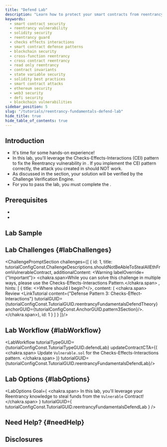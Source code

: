 ```yaml
---
title: "Defend Lab"
description: "Learn how to protect your smart contracts from reentrancy vulnerabilities. Get hands-on experience with defense patterns like Checks-Effects-Interactions (CEI). Perfect for Solidity developers seeking to enhance their smart contract security skills."
keywords:
  - smart contract security
  - reentrancy vulnerability
  - solidity security
  - reentrancy guard
  - checks effects interactions
  - smart contract defense patterns
  - blockchain security
  - cross-function reentrancy
  - cross contract reentrancy
  - read only reentrancy
  - contract invariants
  - state variable security
  - solidity best practices
  - smart contract attacks
  - ethereum security
  - web3 security
  - defi security
  - blockchain vulnerabilities
sidebar_position: 5
slug: "/tutorials/reentrancy-fundamentals-defend-lab"
hide_title: true
hide_table_of_contents: true
---
```


<!-- Intellij mdx plugin doesn't support ts path aliases -->

## Introduction

- It's time for some hands-on experience!
- In this lab, you'll leverage the Checks-Effects-Interactions (CEI) pattern to fix the Reentrancy vulnerability in
<LinkTutorial tutorialGUID={tutorialConfigConst.TutorialGUID.reentrancyFundamentalsDefendTheory} content="Vulnerable.sol" anchorGUID={tutorialConfigConst.AnchorGUID.primaryCode}/>.  If you implement the CEI pattern correctly, the attack you created in <LinkTutorial tutorialGUID={tutorialConfigConst.TutorialGUID.reentrancyFundamentalsAttackLab}/> should NOT work.
- As discussed in the <LinkTutorial tutorialGUID={tutorialConfigConst.TutorialGUID.reentrancyFundamentalsAttackLab} anchorGUID={tutorialConfigConst.AnchorGUID.labWorkflow}/> section, your solution will be verified by the Challenge Verification Engine.
- For you to pass the lab, you must complete the <LinkAnchor anchorGUID={tutorialConfigConst.AnchorGUID.labChallenges}/>.

## Prerequisites

- <LinkTutorial tutorialGUID={tutorialConfigConst.TutorialGUID.reentrancyFundamentalsAttackTheory}/>
- <LinkTutorial tutorialGUID={tutorialConfigConst.TutorialGUID.reentrancyFundamentalsDefendTheory}/>


## Lab Sample
<LabSample/>


## Lab Challenges {#labChallenges}

<ChallengePromptSection challenges={[
    {
        id: 1,
        title: tutorialConfigConst.ChallengeDescriptions.shouldNotBeAbleToStealAllEthFromVulnerableContract,
        additionalContent: <Warning labelOverride={"Important"}>
            <chakra.span>While you can solve this challenge in multiple ways, please use the Checks-Effects-Interactions Pattern.</chakra.span>
        </Warning>,
        hints: [
            {
                title: <>Where should I begin?</>,
                content: (
                    <chakra.span>
                        Review <LinkTutorial
                            content={"Defense Pattern 3: Checks-Effect-Interactions"}
                            tutorialGUID={tutorialConfigConst.TutorialGUID.reentrancyFundamentalsDefendTheory}
                            anchorGUID={tutorialConfigConst.AnchorGUID.pattern3Section}/>.
                    </chakra.span>),
                id: 1
            }
        ]
    }
]}/>

## Lab Workflow {#labWorkflow}
<LabWorkflow tutorialTypeGUID={tutorialConfigConst.TutorialTypeGUID.defendLab} updateContractCTA={(
<chakra.span>
    Update <Code>Vulnerable.sol</Code> for the Checks-Effects-Interactions pattern.
</chakra.span>
)} tutorialGUID={tutorialConfigConst.TutorialGUID.reentrancyFundamentalsDefendLab}/>

## Lab Options {#labOptions}
<LabOptions
    Goal={
        <chakra.span>
            In this lab, you'll leverage your Reentrancy knowledge to steal funds from
            the <Code>Vulnerable</Code> Contract!
        </chakra.span>
    }
    tutorialGUID={
        tutorialConfigConst.TutorialGUID.reentrancyFundamentalsDefendLab
    }
/>

## Need Help? {#needHelp}
<Help tutorialGUID={tutorialConfigConst.TutorialGUID.reentrancyFundamentalsDefendLab}></Help>

## Disclosures
<Liability/>
